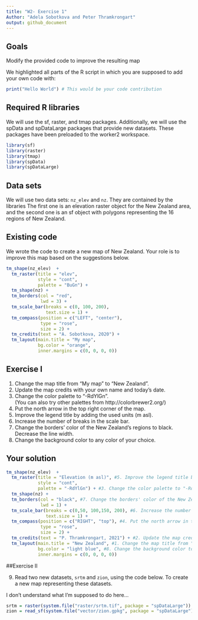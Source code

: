 ```yaml
---
title: "W2- Exercise 1"
Author: "Adela Sobotkova and Peter Thramkrongart"
output: github_document
---
```



## Goals

Modify the provided code to improve the resulting map

We highlighted all parts of the R script in which you are supposed to add your
own code with: 

```r
print("Hello World") # This would be your code contribution
```



## Required R libraries 

We will use the sf, raster, and tmap packages.
Additionally, we will use the spData and spDataLarge packages that provide new datasets.
These packages have been preloaded to the worker2 workspace.
```r
library(sf)
library(raster)
library(tmap)
library(spData)
library(spDataLarge)
```

## Data sets

We will use two data sets: `nz_elev` and `nz`. They are contained by the libraries
The first one is an elevation raster object for the New Zealand area, and the second one is an sf object with polygons representing the 16 regions of New Zealand.

## Existing code

We wrote the code to create a new map of New Zealand.
Your role is to improve this map based on the suggestions below.

```r
tm_shape(nz_elev)  +
  tm_raster(title = "elev", 
            style = "cont",
            palette = "BuGn") +
  tm_shape(nz) +
  tm_borders(col = "red", 
             lwd = 3) +
  tm_scale_bar(breaks = c(0, 100, 200),
               text.size = 1) +
  tm_compass(position = c("LEFT", "center"),
             type = "rose", 
             size = 2) +
  tm_credits(text = "A. Sobotkova, 2020") +
  tm_layout(main.title = "My map",
            bg.color = "orange",
            inner.margins = c(0, 0, 0, 0))
```

## Exercise I

1. Change the map title from "My map" to "New Zealand".  
2. Update the map credits with your own name and today's date.  
3. Change the color palette to "-RdYlGn".   
    (You can also try other palettes from http://colorbrewer2.org/)  
4. Put the north arrow in the top right corner of the map.  
5. Improve the legend title by adding the used units (m asl).  
6. Increase the number of breaks in the scale bar.  
7. Change the borders' color of the New Zealand's regions to black.   
    Decrease the line width.  
8. Change the background color to any color of your choice.  

## Your solution

```r
tm_shape(nz_elev)  +
  tm_raster(title = "Elevation (m asl)", #5. Improve the legend title by adding the used units (m asl)
            style = "cont",
            palette = "-RdYlGn") + #3. Change the color palette to "-RdYlGn"
  tm_shape(nz) +
  tm_borders(col = "black", #7. Change the borders' color of the New Zealand's regions to black. Decrease the line width.  
             lwd = 1) +
  tm_scale_bar(breaks = c(0,50, 100,150, 200), #6. Increase the number of breaks in the scale bar
               text.size = 1) +
  tm_compass(position = c("RIGHT", "top"), #4. Put the north arrow in the top right corner of the map
             type = "rose", 
             size = 2) +
  tm_credits(text = "P. Thramkrongart, 2021") + #2. Update the map credits with your own name and today's date.  
  tm_layout(main.title = "New Zealand", #1. Change the map title from "My map" to "New Zealand"
            bg.color = "light blue", #8. Change the background color to any color of your choice. 
            inner.margins = c(0, 0, 0, 0))
```


##Exercise II

9. Read two new datasets, `srtm` and `zion`, using the code below.
    To create a new map representing these datasets.
    
I don't understand what I'm supposed to do here... 

```r
srtm = raster(system.file("raster/srtm.tif", package = "spDataLarge"))
zion = read_sf(system.file("vector/zion.gpkg", package = "spDataLarge"))
```


